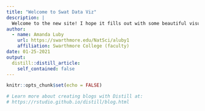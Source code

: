 ```yaml
---
title: "Welcome to Swat Data Viz"
description: |
  Welcome to the new site! I hope it fills out with some beautiful visualizations soon. 
author:
  - name: Amanda Luby 
    url: https://swarthmore.edu/NatSci/aluby1
    affiliation: Swarthmore College (faculty)
date: 01-25-2021
output:
  distill::distill_article:
    self_contained: false
---
```


```r
knitr::opts_chunk$set(echo = FALSE)

# Learn more about creating blogs with Distill at:
# https://rstudio.github.io/distill/blog.html

```




